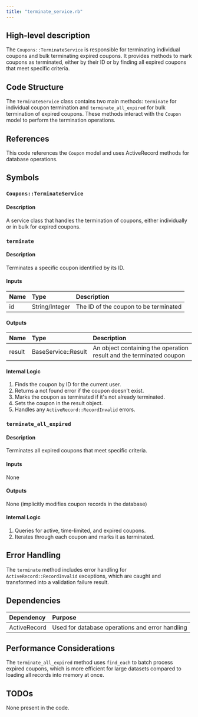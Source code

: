 ```yaml
---
title: "terminate_service.rb"
---
```


## High-level description
The `Coupons::TerminateService` is responsible for terminating individual coupons and bulk terminating expired coupons. It provides methods to mark coupons as terminated, either by their ID or by finding all expired coupons that meet specific criteria.

## Code Structure
The `TerminateService` class contains two main methods: `terminate` for individual coupon termination and `terminate_all_expired` for bulk termination of expired coupons. These methods interact with the `Coupon` model to perform the termination operations.

## References
This code references the `Coupon` model and uses ActiveRecord methods for database operations.

## Symbols

### `Coupons::TerminateService`
#### Description
A service class that handles the termination of coupons, either individually or in bulk for expired coupons.

### `terminate`
#### Description
Terminates a specific coupon identified by its ID.

#### Inputs
| Name | Type | Description |
|:-----|:-----|:------------|
| id | String/Integer | The ID of the coupon to be terminated |

#### Outputs
| Name | Type | Description |
|:-----|:-----|:------------|
| result | BaseService::Result | An object containing the operation result and the terminated coupon |

#### Internal Logic
1. Finds the coupon by ID for the current user.
2. Returns a not found error if the coupon doesn't exist.
3. Marks the coupon as terminated if it's not already terminated.
4. Sets the coupon in the result object.
5. Handles any `ActiveRecord::RecordInvalid` errors.

### `terminate_all_expired`
#### Description
Terminates all expired coupons that meet specific criteria.

#### Inputs
None

#### Outputs
None (implicitly modifies coupon records in the database)

#### Internal Logic
1. Queries for active, time-limited, and expired coupons.
2. Iterates through each coupon and marks it as terminated.

## Error Handling
The `terminate` method includes error handling for `ActiveRecord::RecordInvalid` exceptions, which are caught and transformed into a validation failure result.

## Dependencies
| Dependency | Purpose |
|:-----------|:--------|
| ActiveRecord | Used for database operations and error handling |

## Performance Considerations
The `terminate_all_expired` method uses `find_each` to batch process expired coupons, which is more efficient for large datasets compared to loading all records into memory at once.

## TODOs
None present in the code.